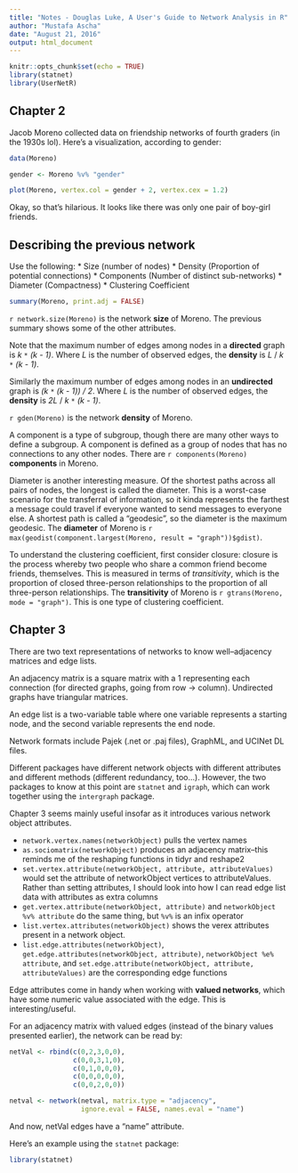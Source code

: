 ```yaml
---
title: "Notes - Douglas Luke, A User's Guide to Network Analysis in R"
author: "Mustafa Ascha"
date: "August 21, 2016"
output: html_document
---
```


```r
knitr::opts_chunk$set(echo = TRUE)
library(statnet)
library(UserNetR)
```

## Chapter 2

Jacob Moreno collected data on friendship networks of fourth graders (in the 1930s lol). Here's a visualization, according to gender:

```r

data(Moreno)

gender <- Moreno %v% "gender"

plot(Moreno, vertex.col = gender + 2, vertex.cex = 1.2)

```

Okay, so that's hilarious. It looks like there was only one pair of boy-girl friends. 

## Describing the previous network

Use the following: 
* Size (number of nodes)
* Density (Proportion of potential connections)
* Components (Number of distinct sub-networks)
* Diameter (Compactness)
* Clustering Coefficient

```r

summary(Moreno, print.adj = FALSE)

```

`r network.size(Moreno)` is the network **size** of Moreno. The previous summary shows some of the other attributes. 

Note that the maximum number of edges among nodes in a **directed** graph is *k* `*` *(k - 1)*. Where *L* is the number of observed edges, the **density** is *L* / *k* `*` *(k - 1)*. 

Similarly the maximum number of edges among nodes in an **undirected** graph is *(k* `*` *(k - 1)) / 2*. Where *L* is the number of observed edges, the **density** is *2L* / *k* `*` *(k - 1)*.

`r gden(Moreno)` is the network **density** of Moreno. 

A component is a type of subgroup, though there are many other ways to define a subgroup. A component is defined as a group of nodes that has no connections to any other nodes. There are `r components(Moreno)` **components** in Moreno. 

Diameter is another interesting measure. Of the shortest paths across all pairs of nodes, the longest is called the diameter. This is a worst-case scenario for the transferral of information, so it kinda represents the farthest a message could travel if everyone wanted to send messages to everyone else. A shortest path is called a "geodesic", so the diameter is the maximum geodesic. The **diameter** of Moreno is `r max(geodist(component.largest(Moreno, result = "graph"))$gdist)`. 

To understand the clustering coefficient, first consider closure: closure is the process whereby two people who share a common friend become friends, themselves. This is measured in terms of *transitivity*, which is the proportion of closed three-person relationships to the proportion of all three-person relationships. The **transitivity** of Moreno is `r gtrans(Moreno, mode = "graph")`. This is one type of clustering coefficient. 

## Chapter 3

There are two text representations of networks to know well--adjacency matrices and edge lists. 

An adjacency matrix is a square matrix with a 1 representing each connection (for directed graphs, going from row -> column). Undirected graphs have triangular matrices. 

An edge list is a two-variable table where one variable represents a starting node, and the second variable represents the end node.

Network formats include Pajek (.net or .paj files), GraphML, and UCINet DL files. 

Different packages have different network objects with different attributes and different methods (different redundancy, too...). However, the two packages to know at this point are `statnet` and `igraph`, which can work together using the `intergraph` package. 

Chapter 3 seems mainly useful insofar as it introduces various network object attributes. 

* `network.vertex.names(networkObject)` pulls the vertex names
* `as.sociomatrix(networkObject)` produces an adjacency matrix--this reminds me of the reshaping functions in tidyr and reshape2
* `set.vertex.attribute(networkObject, attribute, attributeValues)` would set the attribute of networkObject vertices to attributeValues. Rather than setting attributes, I should look into how I can read edge list data with attributes as extra columns
* `get.vertex.attribute(networkObject, attribute)` and `networkObject %v% attribute` do the same thing, but `%v%` is an infix operator
* `list.vertex.attributes(networkObject)` shows the verex attributes present in a network object. 
* `list.edge.attributes(networkObject)`, `get.edge.attributes(networkObject, attribute)`, `networkObject %e% attribute`, and `set.edge.attribute(networkObject, attribute, attributeValues)` are the corresponding edge functions 

Edge attributes come in handy when working with **valued networks**, which have some numeric value associated with the edge. This is interesting/useful. 

For an adjacency matrix with valued edges (instead of the binary values presented earlier), the network can be read by:

```r
netVal <- rbind(c(0,2,3,0,0),
                c(0,0,3,1,0),
                c(0,1,0,0,0),
                c(0,0,0,0,0),
                c(0,0,2,0,0))

netval <- network(netval, matrix.type = "adjacency", 
                  ignore.eval = FALSE, names.eval = "name")
```

And now, netVal edges have a "name" attribute. 

Here's an example using the `statnet` package:

```r

library(statnet)



```







